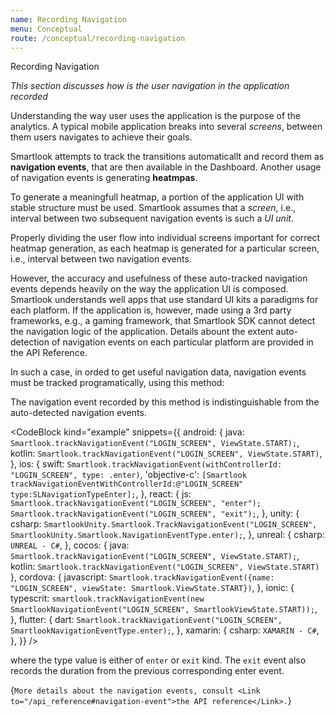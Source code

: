 ```yaml
---
name: Recording Navigation
menu: Conceptual
route: /conceptual/recording-navigation
---
```



<TextBlock kind='title'>Recording Navigation</TextBlock>

*This section discusses how is the user navigation in the application recorded*

Understanding the way user uses the application is the purpose of the analytics. A typical mobile application breaks into several *screens*, between them users navigates to achieve their goals.

Smartlook attempts to track the transitions automaticallt and record them as **navigation events**, that are then available in the Dashboard. Another usage of navigation events is generating **heatmpas**.

To generate a meaningfull heatmap, a portion of the application UI with stable structure must be used. Smartlook assumes that a *screen*, i.e., interval between two subsequent navigation events is such a *UI unit*.

<TextBlock kind="important">
Properly dividing the user flow into individual screens important for correct heatmap generation, as each heatmap is generated for a particular screen, i.e., interval between two navigation events.
</TextBlock>

However, the accuracy and usefulness of these auto-tracked navigation events depends heavily on the way the application UI is composed. Smartlook understands well apps that use standard UI kits a paradigms for each platform. If the application is, however, made using a 3rd party frameworks, e.g., a gaming framework, that Smartlook SDK cannot detect the navigation logic of the application. Details abount the extent auto-detection of navigation events on each particular platform are provided in the API Reference.

In such a case, in orded to get useful navigation data, navigation events must be tracked programatically, using this method:

<TextBlock kind="note">
The navigation event recorded by this method is indistinguishable from the auto-detected navigation events.
</TextBlock>

<CodeBlock kind="example"
  snippets={{
    android: {
      java: `
Smartlook.trackNavigationEvent("LOGIN_SCREEN", ViewState.START);
      `,
    kotlin: `
Smartlook.trackNavigationEvent("LOGIN_SCREEN", ViewState.START)
      `,
    },
    ios: {
      swift: `
Smartlook.trackNavigationEvent(withControllerId: "LOGIN_SCREEN", type: .enter)
      `,
      'objective-c': `
[Smartlook trackNavigationEventWithControllerId:@"LOGIN_SCREEN" type:SLNavigationTypeEnter];
      `,
    },
    react: {
      js: `
Smartlook.trackNavigationEvent("LOGIN_SCREEN", "enter");
Smartlook.trackNavigationEvent("LOGIN_SCREEN", "exit");
`,
    },
    unity: {
      csharp: `
SmartlookUnity.Smartlook.TrackNavigationEvent("LOGIN_SCREEN", SmartlookUnity.Smartlook.NavigationEventType.enter);
`,
    },
    unreal: {
      csharp: `
UNREAL - C#
      `,
    },
    cocos: {
      java: `
Smartlook.trackNavigationEvent("LOGIN_SCREEN", ViewState.START);
      `,
      kotlin: `
Smartlook.trackNavigationEvent("LOGIN_SCREEN", ViewState.START)
      `
   },
   cordova: {
      javascript: `
Smartlook.trackNavigationEvent({name: "LOGIN_SCREEN", viewState: Smartlook.ViewState.START})
    `,
    },
    ionic: {
      typescrit: `
smartlook.trackNavigationEvent(new SmartlookNavigationEvent("LOGIN_SCREEN", SmartlookViewState.START));
      `,
    },
   flutter: {
      dart: `
Smartlook.trackNavigationEvent("LOGIN_SCREEN", SmartlookNavigationEventType.enter);
   `,
   },
xamarin: {
      csharp: `
XAMARIN - C#
      `,
    },
  }}
/>


where the type value is either of `enter` or `exit` kind. The `exit` event also records the duration from the previous corresponding enter event.

<TextBlock>{`
More details about the navigation events, consult <Link to="/api_reference#navigation-event">the API reference</Link>.
`}</TextBlock>
